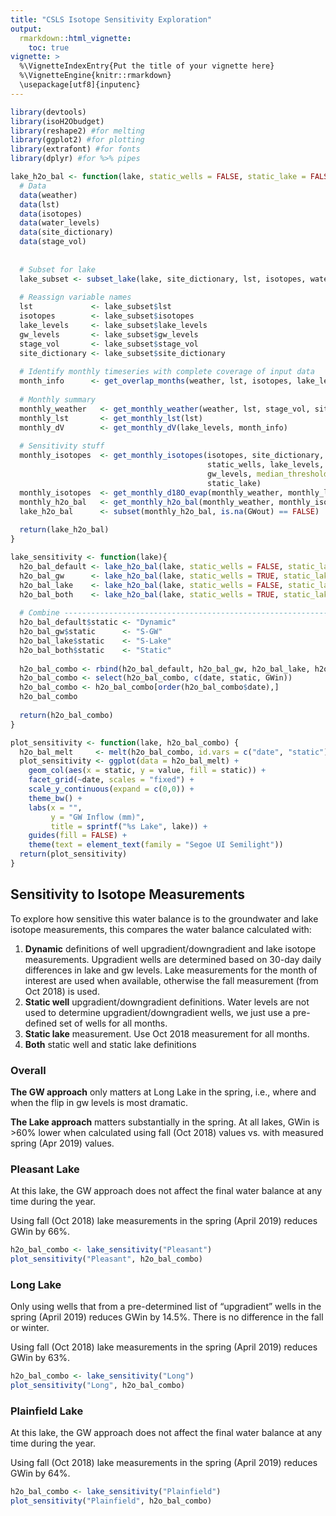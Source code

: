 ```yaml
---
title: "CSLS Isotope Sensitivity Exploration"
output: 
  rmarkdown::html_vignette:
    toc: true
vignette: >
  %\VignetteIndexEntry{Put the title of your vignette here}
  %\VignetteEngine{knitr::rmarkdown}
  \usepackage[utf8]{inputenc}
---
```


```r
library(devtools)
library(isoH2Obudget)
library(reshape2) #for melting
library(ggplot2) #for plotting
library(extrafont) #for fonts
library(dplyr) #for %>% pipes
```

```r
lake_h2o_bal <- function(lake, static_wells = FALSE, static_lake = FALSE) {
  # Data
  data(weather)
  data(lst)
  data(isotopes)
  data(water_levels)
  data(site_dictionary)
  data(stage_vol)
  
  
  # Subset for lake
  lake_subset <- subset_lake(lake, site_dictionary, lst, isotopes, water_levels, stage_vol)
  
  # Reassign variable names
  lst             <- lake_subset$lst
  isotopes        <- lake_subset$isotopes
  lake_levels     <- lake_subset$lake_levels
  gw_levels       <- lake_subset$gw_levels
  stage_vol       <- lake_subset$stage_vol
  site_dictionary <- lake_subset$site_dictionary
  
  # Identify monthly timeseries with complete coverage of input data
  month_info      <- get_overlap_months(weather, lst, isotopes, lake_levels, gw_levels)
  
  # Monthly summary
  monthly_weather   <- get_monthly_weather(weather, lst, stage_vol, site_dictionary)
  monthly_lst       <- get_monthly_lst(lst)
  monthly_dV        <- get_monthly_dV(lake_levels, month_info)
  
  # Sensitivity stuff
  monthly_isotopes  <- get_monthly_isotopes(isotopes, site_dictionary,
                                            static_wells, lake_levels, 
                                            gw_levels, median_threshold = 0.01, 
                                            static_lake)
  monthly_isotopes  <- get_monthly_d18O_evap(monthly_weather, monthly_lst, monthly_isotopes)
  monthly_h2o_bal   <- get_monthly_h2o_bal(monthly_weather, monthly_isotopes, monthly_dV, month_info)
  lake_h2o_bal      <- subset(monthly_h2o_bal, is.na(GWout) == FALSE)
  
  return(lake_h2o_bal)
}

lake_sensitivity <- function(lake){
  h2o_bal_default <- lake_h2o_bal(lake, static_wells = FALSE, static_lake = FALSE)
  h2o_bal_gw      <- lake_h2o_bal(lake, static_wells = TRUE, static_lake = FALSE)
  h2o_bal_lake    <- lake_h2o_bal(lake, static_wells = FALSE, static_lake = TRUE)
  h2o_bal_both    <- lake_h2o_bal(lake, static_wells = TRUE, static_lake = TRUE)
  
  # Combine ----------------------------------------------------------------------
  h2o_bal_default$static <- "Dynamic"
  h2o_bal_gw$static      <- "S-GW"
  h2o_bal_lake$static    <- "S-Lake"
  h2o_bal_both$static    <- "Static"
  
  h2o_bal_combo <- rbind(h2o_bal_default, h2o_bal_gw, h2o_bal_lake, h2o_bal_both)
  h2o_bal_combo <- select(h2o_bal_combo, c(date, static, GWin))
  h2o_bal_combo <- h2o_bal_combo[order(h2o_bal_combo$date),]
  h2o_bal_combo
  
  return(h2o_bal_combo)
}

plot_sensitivity <- function(lake, h2o_bal_combo) {
  h2o_bal_melt     <- melt(h2o_bal_combo, id.vars = c("date", "static"))
  plot_sensitivity <- ggplot(data = h2o_bal_melt) +
    geom_col(aes(x = static, y = value, fill = static)) +
    facet_grid(~date, scales = "fixed") +
    scale_y_continuous(expand = c(0,0)) +
    theme_bw() + 
    labs(x = "", 
         y = "GW Inflow (mm)", 
         title = sprintf("%s Lake", lake)) +
    guides(fill = FALSE) +
    theme(text = element_text(family = "Segoe UI Semilight"))
  return(plot_sensitivity)
}
```

## Sensitivity to Isotope Measurements

To explore how sensitive this water balance is to the groundwater and lake
isotope measurements, this compares the water balance calculated with:

1. **Dynamic** definitions of well upgradient/downgradient and lake isotope
measurements. Upgradient wells are determined based on 30-day daily differences in lake and gw levels. Lake measurements for the month of interest are used when available, otherwise the fall measurement (from Oct 2018) is used.
2. **Static well** upgradient/downgradient definitions. Water levels are not
used to determine upgradient/downgradient wells, we just use a pre-defined set
of wells for all months.
3. **Static lake** measurement. Use Oct 2018 measurement for all months.
4. **Both** static well and static lake definitions

### Overall

**The GW approach** only matters at Long Lake in the spring, i.e., where and
when the flip in gw levels is most dramatic.

**The Lake approach** matters substantially in the spring. At all lakes, GWin is
>60% lower when calculated using fall (Oct 2018) values vs. with measured spring
(Apr 2019) values.

### Pleasant Lake

At this lake, the GW approach does not affect the final water balance at any
time during the year.

Using fall (Oct 2018) lake measurements in the spring (April 2019) reduces GWin
by 66%.

```r
h2o_bal_combo <- lake_sensitivity("Pleasant")
plot_sensitivity("Pleasant", h2o_bal_combo)
```

### Long Lake 
Only using wells that from a pre-determined list of "upgradient" wells in the
spring (April 2019) reduces GWin by 14.5%. There is no difference in the fall or
winter.

Using fall (Oct 2018) lake measurements in the spring (April 2019) reduces GWin
by 63%.

```r
h2o_bal_combo <- lake_sensitivity("Long")
plot_sensitivity("Long", h2o_bal_combo)
```

### Plainfield Lake
At this lake, the GW approach does not affect the final water balance at any
time during the year.

Using fall (Oct 2018) lake measurements in the spring (April 2019) reduces GWin
by 64%.

```r
h2o_bal_combo <- lake_sensitivity("Plainfield")
plot_sensitivity("Plainfield", h2o_bal_combo)
```
